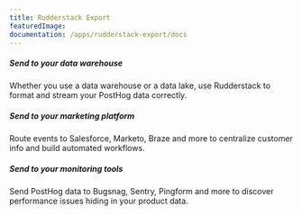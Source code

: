 ```yaml
---
title: Rudderstack Export
featuredImage: 
documentation: /apps/rudderstack-export/docs
---
```


<Section
    divider={false}
    title="Export events from PostHog to Rudderstack and use PostHog as a Rudderstack source, to send data elsewhere effortlessly."
    size="full"
    cols={3}
>
    <div>
        <h5>Send to your data warehouse</h5>
        <p>Whether you use a data warehouse or a data lake, use Rudderstack to format and stream your PostHog data correctly.</p>
    </div>
    <div>
        <h5>Send to your marketing platform</h5>
        <p>Route events to Salesforce, Marketo, Braze and more to centralize customer info and build automated workflows.</p>
    </div>
    <div>
        <h5>Send to your monitoring tools</h5>
        <p>Send PostHog data to Bugsnag, Sentry, Pingform and more to discover performance issues hiding in your product data.</p>
    </div>
</Section>

<TutorialsSlider topic="rudderstack" />

<Documentation />
